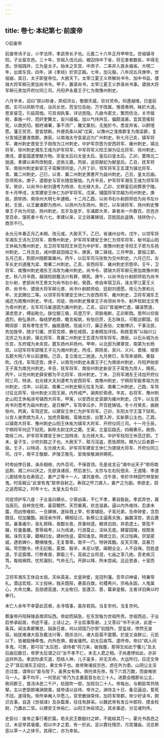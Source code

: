 ```yaml
---
---
---
```

title: 卷七·本纪第七·前废帝
---

○前废帝

前废帝讳子业，小字法师，孝武帝长子也。元嘉二十六年正月甲申生。世祖镇寻阳，子业留京邑。三十年，世祖入伐元凶，被囚侍中下省，将见害者数矣，卒得无恙。世祖践祚，立为皇太子。始未之东宫，中庶子、二率并入直永福省。大明二年，出居东宫。四年，讲《孝经》於崇正殿。七年，加元服。八年闰五月庚申，世祖崩，其日，太子即皇帝位。大赦天下。太宰江夏王义恭解尚书令，加中书监，骠骑大将军柳元景加尚书令。甲子，置录尚书，太宰江夏王义恭录尚书事。骠骑大将军柳元景加开府仪同三司。丹阳尹永嘉王子仁为南豫州刺史。

六月辛未，诏曰“朕以眇身，夙绍洪业，敬御天威，钦对灵命。仰遵凝绪，日鉴前图，实可以拱默守成，诒风长世。而宝位告始，万宇改属，惟德弗明，昧於大道。思宣睿范，引兹简恤，可具询执事，详访民隐。凡曲令密文，繁而伤治，关市僦税，事施一时，而奸吏舞文，妄兴威福，加以气纬舛互，偏颇滋甚。宜其宽徭轻宪，以救民切。御府诸署，事不须广，雕文篆刻，无施於今。悉宜并省，以酧氓愿。藩王贸货，壹皆禁断。外便具条以闻”戊寅，以豫州之淮南郡复为南梁郡，复分宣城还置淮南郡。庚辰，以南海太守袁昙远为广州刺史。秋七月己亥，镇军将军、雍州刺史晋安王子勋改为江州刺史，中护军宗悫为安西将军、雍州刺史，镇北将军、徐州刺史湘东王彧为护军将军，中军将军义阳王昶为征北将军、徐州刺史。庚戌，婆皇国遣使献方物。崇皇太后曰太皇太后，皇后曰皇太后。乙卯，罢南北二驰道。孝建以来所改制度，还依元嘉。丙辰，追崇献妃为献皇后。乙丑，抚军将军、南徐州刺史新安王子鸾解领司徒。八月丁卯，领军将军王玄谟为镇北将军、青、冀二州刺史。己巳，以青、冀二州刺史萧惠开为益州刺史。己丑，皇太后崩。京师雨水。庚子，遣御史与官长随宜赈恤。九月辛丑，护军将军湘东王彧为领军将军。癸卯，以尚书仆射刘遵考为特进、右光禄大夫。乙卯，文穆皇后祔葬景宁陵。冬十月甲戌，太常建安王休仁为护军将军。戊寅，辅国将军宗越为司州刺史。庚辰，原除扬、南徐州大明七年逋租。十二月乙酉，以尚书右仆射颜师伯为尚书左仆射。壬辰，以王畿诸郡为扬州，以扬州为东扬州。癸巳，以车骑将军、扬州刺史豫章王子尚为司徒、扬州刺史。去岁及是岁，东诸郡大旱，甚者米一升数百，京邑亦至百余，饿死者十有六七。孝建以来，又立钱署铸钱，百姓因此盗铸，钱转伪小，商货不行。

永光元年春正月乙未朔，改元彧，大赦天下。乙巳，省诸州台传。戊午，以领军将军湘东王讳为卫将军、南豫州刺史，护军将军建安王休仁为领军将军，秘书监山阳王休祐为豫州刺史，左卫将军桂阳王休范为中护军，南豫州刺史寻阳王子房为东扬州刺史。二月丑丑，减州郡县田禄之半。庚寅，铸二铢钱。三月甲辰，罢临江郡。五月己亥，割郢州随郡属雍州。丙午，以后军司马张牧为交州刺史。六月己巳，左军长史刘道隆为梁、南秦二州刺史。乙亥，安西将军、雍州刺史宗悫卒。壬午，卫将军、南豫州刺史湘东王讳改为雍州刺史。尚书令、骠骑大将军柳元景加南豫州刺史。秋八月辛酉，越骑校尉戴法兴有罪，赐死。庚午，以尚书左仆射颜师伯为尚书左仆射，吏部尚书王景文为尚书右仆射。癸酉，帝自率宿卫兵，诛太宰江夏王义恭、尚书令、骠骑大将军柳元景、尚书仆射颜师伯、廷尉刘德愿。改元为景和元年，文武赐位二等。以领军将军建安王休仁为安西将军、雍州刺史，卫将军湘东王彧还为南豫州刺史。甲戌，司徒、扬州刺史豫章王子尚领尚书令，射声校尉沈文秀为青州刺史，左军司马崔道固为冀州刺史。乙亥，诏曰“昔凝神伫逸，磻溪赞道，湛虑思才，傅岩毗化。朕位御三极，风澄万宇，资鈇电断，正卯斯戮。思所以仰宣遗烈，俯弘景祚，每结梦庖鼎，瞻言板筑，有劬日昃，无忘昧旦。可甄访郡国，招聘闾部：其有孝性忠节，幽居遁栖，信诚义行，廉正表俗，文敏博识，干事治民，务加旌举，随才引擢。庶官克顺，彝伦咸叙。主者精加详括，称朕意焉”以始兴公沈庆之为太尉，镇北将军、青冀二州刺史王玄谟为领军将军。庚辰，以石头城为长乐宫，东府城为未央宫。罢东扬州并扬州。甲申，以北邸为建章宫，南第为长杨宫。以冠军将军邵陵王子元为湘州刺史。丙戌，原除吴、吴兴、义兴、晋陵、琅邪五郡大明八年以前逋租。己丑，复立南北二驰道。九月癸巳，车驾幸湖熟，奏鼓吹。戊戌，车驾还宫。庚子，以南兖州刺史永嘉王子仁为南徐州刺史，丹阳尹始安王子真为南兖州刺史。辛丑，抚军将军、南徐州刺史新安王子鸾免为庶人，赐死。丙午，以兖州刺史薛安都为平北将军、徐州刺史。丁未，卫将军湘东王讳加开府仪同三司，特进、右光禄大夫刘遵考为安西将军、南豫州刺史，宁朔将军殷孝祖为兖州刺史。戊申，以前梁、南秦二州刺史柳元怙复为梁、南秦二州刺史。己酉，车驾讨征北将军、徐州刺史义阳王昶，内外戒严。昶奔於索虏。辛亥，右将军、豫州刺史山阳王休祐进号镇西大将军。甲寅，以安西长史袁顗为雍州刺史。戊午，以左民尚书刘思考为益州刺史。是日解严，车驾幸瓜步。开百姓铸钱。冬十月癸亥，曲赦徐州。丙寅，车驾还宫。以建安王休仁为护军将军。己卯，东阳太守王藻下狱死。以宫人谢贵嫔为夫人，加虎贲靸戟，鸾辂龙旂，出警入跸，实新蔡公主也。乙酉，以镇南大将军、豫州刺史山阳王休祐为镇军大将军、开府仪同三司。十一月壬辰，宁朔将军何迈下狱死。新除太尉沈庆之薨。壬寅，立皇后路氏，四厢奏乐。赦扬、南徐二州。护军将军建安王休仁加特进、左光禄大夫。中护军桂阳王休范迁职。丁未，皇子生，少府刘胜之子也。大赦天下，赃污淫盗，悉皆原除。赐为父后者爵一级。壬子，以特进、左光禄大夫、护军将军建安王休仁为骠骑大将军、开府仪同三司。戊午，南平王敬猷、庐陵王敬先、安南侯敬渊并赐死。

时帝凶悖日甚，诛杀相继，内外百司，不保首领。先是讹言云“湘中出天子”帝将南巡荆、湘二州以厌之。先欲诛诸叔，然后发引。太宗与左右阮佃夫、王道隆、李道儿密结帝左右寿寂之、姜产之等十一人，谋共废帝。戊午夜，帝於华林园竹林堂射鬼。时巫觋云“此堂有鬼”故帝自射之。寿寂之怀刀直入，姜产之为副。帝欲走，寂之追而殒之，时年十七。太皇太后令曰：

司徒领护军八座：子业虽曰嫡长，少禀凶毒，不仁不孝，著自髫龀。孝武弃世，属当辰历。自梓宫在殡，喜容靦然，天罚重离，欢恣滋甚。逼以内外维持，忍虐未露，而凶惨难抑，一旦肆祸，遂纵戮上宰，殄害辅臣。子鸾兄弟，先帝钟爱，含怨既往，枉加屠酷。昶茂亲作捍，横相征讨。新蔡公主逼离夫族，幽置深宫，诡云薨殒。襄事甫尔，丧礼顿释，昏酣长夜，庶事倾遗。朝贤旧勋，弃若遗土。管弦不辍，珍羞备膳。詈辱祖考，以为戏谑。行游莫止，淫纵无度。肆宴园陵，规图发掘。诛剪无辜，籍略妇女。建树伪竖，莫知谁息。拜嫔立后，庆过恒典。宗室密戚，遇若婢仆，鞭捶陵曳，无复尊卑。南平一门，特钟其酷。反天灭理，显暴万端。苛罚酷令，终无纪极，夏桀、殷辛，未足以譬。阖朝业业，人不自保。百姓遑遑，手足靡厝。行秽禽兽，罪盈三千。高祖之业将泯，七庙之享几绝。吾老疾沉笃，每规祸鸩，忧煎漏刻，气命无几。开辟以降，所未尝闻。远近思奋，十室而九。

卫将军湘东王体自太祖，天纵英圣，文皇钟爱，宠冠列藩。吾早识神睿，特兼常礼。潜运宏规，义士投袂，独夫既殒，悬首白旗，社稷再兴，宗祐永固，人鬼属心，大命允集。且勋德高邈，大业攸归，宜遵汉、晋，纂承皇极。主者详旧典以时奉行。

未亡人余年不幸婴此百艰，永寻情事，虽存若殒。当复奈何。当复奈何。

葬废帝丹阳秣陵县南郊坛西。帝幼而狷急，在东宫每为世祖所责。世祖西巡，子业启参承起居，书迹不谨，上诘让之。子业启事陈谢，上又答曰“书不长进，此是一条耳。闻汝素都懈怠，狷戾日甚，何以顽固乃尔邪”初践阼，受玺绂，悖然无哀容。始犹难诸大臣及戴法兴等，既杀法兴，诸大臣莫不震慑。於是又诛群公，元凯以下，皆被殴捶牵曳。内外危惧，殿省骚然。初太后疾笃，遣呼帝。帝曰“病人间多鬼，可畏，那可往”太后怒，语侍者“将刀来，破我腹，那得生如此宁馨儿”及太后崩后数日，帝梦太后谓之曰“汝不孝不仁，本无人君之相。子尚愚悖如此，亦非运祚所及。孝武险虐灭道，怨结人神，儿子虽多，并无天命。大运所归，应还文帝之子”其后湘东王绍位，果文帝子也。故帝聚诸叔京邑，虑在外为患。山阴公主淫恣过度，谓帝曰“妾与陛下，虽男女有殊，俱托体先帝。陛下六宫万数，而妾唯驸马一人。事不均平，一何至此”帝乃为主置面首左右三十人。进爵会稽郡长公主，秩同郡王，食汤沐邑二千户，给鼓吹一部，加班剑二十人。帝每出，与朝臣常共陪辇。主以吏部郎褚渊貌美，就帝请以自侍，帝许之。渊侍主十日，备见逼迫，誓死不回，遂得免。帝所幸阉人华愿儿，官至散骑常侍，加将军带郡。帝少好读书，颇识古事，自造《世祖诔》及杂篇章，往往有辞采。以魏武帝有发丘中郎将、摸金校尉，乃置此二官。以建安王休祐仁、山阳王休祏领之。其余事迹，分见诸列传。

史臣曰：废帝之事行著於篇。若夫武王数殷纣之衅，不能絓其万一。霍光书昌邑之过，未足举其毫厘。假以中才之君，有一於此，足以霣社残宗，污宫潴庙，况总斯恶以萃一人之体乎。其得亡，亦为幸矣。

